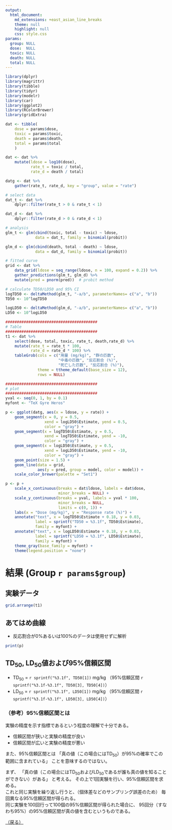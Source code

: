 ```yaml
---
output:
  html_document:
    md_extensions: +east_asian_line_breaks
    theme: null
    highlight: null
    css: style.css
params:
  group: NULL
  dose:  NULL
  toxic: NULL
  death: NULL
  total: NULL
---
```


```r
library(dplyr)
library(magrittr)
library(tibble)
library(tidyr)
library(modelr)
library(car)
library(ggplot2)
library(RColorBrewer)
library(gridExtra)

dat <- tibble(
    dose = params$dose,
    toxic = params$toxic,
    death = params$death,
    total = params$total
    )

dat <- dat %>%
    mutate(ldose = log10(dose),
           rate_t = toxic / total,
           rate_d = death / total)

datg <- dat %>%
    gather(rate_t, rate_d, key = "group", value = "rate")

# select data
dat_t <- dat %>%
    dplyr::filter(rate_t > 0 & rate_t < 1)

dat_d <- dat %>%
    dplyr::filter(rate_d > 0 & rate_d < 1)

# analysis
glm_t <- glm(cbind(toxic, total - toxic) ~ ldose,
             data = dat_t, family = binomial(probit))

glm_d <- glm(cbind(death, total - death) ~ ldose,
             data = dat_d, family = binomial(probit))

# fitted curve
grid <- dat %>%
    data_grid(ldose = seq_range(ldose, n = 100, expand = 0.2)) %>%
    gather_predictions(glm_t, glm_d) %>%
    mutate(pred = pnorm(pred))  # probit method

# calculate TD50/LD50 and 95% CI
logTD50 <- deltaMethod(glm_t, "-a/b", parameterNames= c("a", "b"))
TD50 <- 10^logTD50

logLD50 <- deltaMethod(glm_d, "-a/b", parameterNames= c("a", "b"))
LD50 <- 10^logLD50

########################################
# Table
########################################
t1 <- dat %>%
    select(dose, total, toxic, rate_t, death,rate_d) %>%
    mutate(rate_t = rate_t * 100,
           rate_d = rate_d * 100) %>%
    tableGrob(cols = c("用量 (mg/kg)", "群の匹数",
                       "中毒の匹数", "反応割合 (%)",
                       "死亡した匹数", "反応割合 (%)"),
              theme = ttheme_default(base_size = 12),
              rows = NULL)

########################################
# plot
########################################
yval <- seq(0, 1, by = 0.1)
myfont <- "TeX Gyre Heros"

p <- ggplot(datg, aes(x = ldose, y = rate)) +
    geom_segment(x = 0, y = 0.5,
                 xend = logLD50$Estimate, yend = 0.5,
                 color = "gray") +
    geom_segment(x = logTD50$Estimate, y = 0.5,
                 xend = logTD50$Estimate, yend = -10,
                 color = "gray") +
    geom_segment(x = logLD50$Estimate, y = 0.5,
                 xend = logLD50$Estimate, yend = -10,
                 color = "gray") +
    geom_point(size = 1.5) +
    geom_line(data = grid,
              aes(y = pred, group = model, color = model)) +
    scale_color_brewer(palette = "Set1")

p <- p +
    scale_x_continuous(breaks = dat$ldose, labels = dat$dose,
                       minor_breaks = NULL) +
    scale_y_continuous(breaks = yval, labels = yval * 100,
                       minor_breaks = NULL,
                       limits = c(0, 1)) +
    labs(x = "Dose (mg/kg)", y = "Response rate (%)") +
    annotate("text", x = logTD50$Estimate + 0.18, y = 0.03,
             label = sprintf("TD50 = %3.1f", TD50$Estimate),
             family = myfont) +
    annotate("text", x = logLD50$Estimate + 0.18, y = 0.03,
             label = sprintf("LD50 = %3.1f", LD50$Estimate),
             family = myfont) +
    theme_gray(base_family = myfont) +
    theme(legend.position = "none")
```


# 結果 (Group `r params$group`)
## 実験データ

```r
grid.arrange(t1)
```

## あてはめ曲線

- 反応割合が0\%あるいは100\%のデータは使用せずに解析

```r
print(p)
```


## TD~50~, LD~50~値および95%信頼区間

- TD~50~ = `r sprintf("%3.1f", TD50[1])` mg/kg
（95%信頼区間 `r sprintf("%3.1f-%3.1f", TD50[3], TD50[4])`）
- LD~50~ = `r sprintf("%3.1f", LD50[1])` mg/kg
（95%信頼区間 `r sprintf("%3.1f-%3.1f", LD50[3], LD50[4])`）

### （参考）95%信頼区間とは

実験の精度を示す指標であるという程度の理解で十分である。

- 信頼区間が狭いと実験の精度が良い
- 信頼区間が広いと実験の精度が悪い

また、95%信頼区間とは
「真の値（この場合にはTD~50~）が95%の確率でこの範囲に含まれている」
ことを意味するのではない。

まず、
「真の値（この場合にはTD~50~およびLD~50~であるが誰も真の値を知ることができない）がある」
と考える。
その上で1回実験を行い、95%信頼区間を求める。  
これと同じ実験を繰り返し行うと、（個体差などのサンプリング誤差のため）
毎回異なる95%信頼区間が得られる。  
同じ実験を100回行って100個の95%信頼区間が得られた場合に、
95回分（すなわち95%）の95%信頼区間が真の値を含むというものである。

[（戻る）](index.html)
